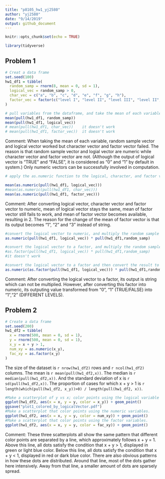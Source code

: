 ```yaml
---
title: "p8105_hw1_yj2580"
author: "yj2580"
date: "9/14/2019"
output: github_document
---
```


```r
knitr::opts_chunk$set(echo = TRUE)

library(tidyverse)
```


## Problem 1

```r
# Creat a data frame
set.seed(100)
hw1_df1 = tibble(
  random_samp = rnorm(8, mean = 0, sd = 1),
  logical_vec = random_samp > 0,
  char_vec = c("a", "b", "c", "d", "e", "f", "g", "h"),
  factor_vec = factor(c("level I", "level II", "level III", "level II", "level III", "level III", "level I", "level I"), levels =c("level I", "level II", "level III"))
)

# pull variables from the dataframe, and take the mean of each variable.
mean(pull(hw1_df1, random_samp))
mean(pull(hw1_df1, logical_vec))
# mean(pull(hw1_df1, char_vec))    it doesn't work
# mean(pull(hw1_df1, factor_vec))  it doesn't work
```

Comment: When taking the mean of each variable, random sample vector and logical vector worked but character vector and factor vector failed. The reason is that random sample vector and logial vector are numeric while character vector and factor vector are not. (Although the output of logical vector is "TRUE" and "FALSE", it is considered as "0" and "1" by default in system.) Only numeric vectors can be successfully involved in computation.

```r
# apply the as.numeric function to the logical, character, and factor variables, and show this chunk but not the output using "eval=false"

mean(as.numeric(pull(hw1_df1, logical_vec)))
#mean(as.numeric(pull(hw1_df1, char_vec)))
mean(as.numeric(pull(hw1_df1, factor_vec)))
```

Comment: After converting logical vector, character vector and factor vector to numeric, mean of logical vector stays the same, mean of factor vector still fails to work, and mean of factor vector becomes available, resulting in 2. The reason for the change of the mean of factor vector is that its output becomes "1", "2" and "3" instead of string.

```r
#convert the logical vector to numeric, and multiply the random sample by the result
as.numeric(pull(hw1_df1, logical_vec)) * pull(hw1_df1,random_samp)

#convert the logical vector to a factor, and multiply the random sample by the result
#as.factor(pull(hw1_df1, logical_vec)) * pull(hw1_df1,random_samp)
#it doesn't work

#convert the logical vector to a factor and then convert the result to numeric, and multiply the random sample by the result
as.numeric(as.factor(pull(hw1_df1, logical_vec))) * pull(hw1_df1,random_samp)
```

Comment: After converting the logical vector to a factor, its output is string which can not be multiplied. However, after converting this factor into numeric, its outputing value transformed from "0", "1" (TRUE/FALSE) into "1","2" (DIFFERENT LEVELS). 

## Problem 2

```r
# Create a data frame
set.seed(200)
hw1_df2 = tibble(
  x = rnorm(500, mean = 0, sd = 1),
  y = rnorm(500, mean = 0, sd = 1),
  x_y = x + y > 1,
  num_xy = as.numeric(x_y),
  fac_xy = as.factor(x_y)
)
```

The size of the dataset is `r nrow(hw1_df2)` rows and `r ncol(hw1_df2)` columns. The mean is `r mean(pull(hw1_df2,x))`. The median is `r median(pull(hw1_df2,x))`. And the standard deviation of x is `r sd(pull(hw1_df2,x))`. The proportion of cases for which x + y > 1 is `r length(which(pull(hw1_df2, x_y))>0) / length(pull(hw1_df2, x))`.

```r
#Make a scatterplot of y vs x; color points using the logical variable and export it. 
ggplot(hw1_df2, aes(x = x, y = y, color = x_y)) + geom_point()
ggsave("plot1_colored_by_logicalVector.pdf")
#Make a scatterplot that color points using the numeric variables.
ggplot(hw1_df2, aes(x = x, y = y, color = num_xy)) + geom_point()
#Make a scatterplot that color points using the factor variables.
ggplot(hw1_df2, aes(x = x, y = y, color = fac_xy)) + geom_point()
```

Comment: These three scatterplots all show the same pattern that different color points are separated by a line, which approximately follows x + y = 1. Above this line, all dots satisfy the condition that x + y > 1, displayed in green or light blue color. Below this line, all dots satisfy the condition that x + y < 1, displayed in red or dark blue color. There are also obvious patterns in how these dots are distributed. Around that line, most of the dots gather here intensively. Away from that line, a smaller amount of dots are sparsely spread. 